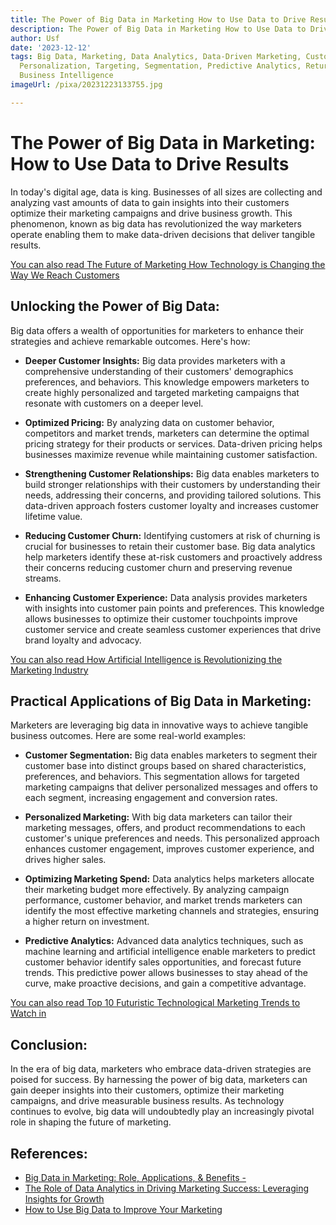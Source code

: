 ```yaml
---
title: The Power of Big Data in Marketing How to Use Data to Drive Results
description: The Power of Big Data in Marketing How to Use Data to Drive Results
author: Usf
date: '2023-12-12'
tags: Big Data, Marketing, Data Analytics, Data-Driven Marketing, Customer Insights,
  Personalization, Targeting, Segmentation, Predictive Analytics, Return on Investment,
  Business Intelligence
imageUrl: /pixa/20231223133755.jpg

---
```

#  The Power of Big Data in Marketing: How to Use Data to Drive Results

In today's digital age, data is king. Businesses of all sizes are  collecting  and analyzing vast amounts  of data to gain insights into their customers optimize their marketing campaigns and drive business growth. This phenomenon, known as big data has revolutionized the way marketers operate enabling them to make data-driven  decisions that deliver tangible  results.

[You can also read The Future of Marketing  How Technology is  Changing the Way We Reach Customers](The%20Future%20of%20Marketing%20How%20Technology%20is%20Changing%20the%20Way%20We%20Reach%20Customers)


## Unlocking  the Power of Big Data:

Big data offers a wealth  of  opportunities for marketers to enhance their strategies and achieve remarkable outcomes. Here's how:

- **Deeper Customer Insights:** Big data provides marketers with a comprehensive understanding of their customers' demographics preferences, and  behaviors. This knowledge empowers  marketers to create  highly personalized and targeted marketing campaigns that resonate with customers on a  deeper level.

- **Optimized Pricing:** By analyzing data on customer behavior, competitors and market  trends,  marketers can determine the optimal pricing strategy for their products or services. Data-driven pricing helps businesses maximize revenue while maintaining  customer satisfaction.

- **Strengthening Customer  Relationships:** Big data  enables marketers to build stronger relationships with their customers by understanding their needs, addressing their concerns, and providing tailored solutions. This data-driven approach fosters customer loyalty and increases  customer lifetime value.

- **Reducing Customer Churn:** Identifying customers at risk of churning is crucial for  businesses to retain their customer base. Big data analytics help  marketers identify these at-risk customers and  proactively  address their concerns reducing customer churn and preserving revenue  streams.

- **Enhancing Customer Experience:** Data  analysis provides marketers with insights into  customer pain points and preferences.  This knowledge allows businesses to optimize their customer touchpoints improve customer service and create seamless customer experiences that drive brand loyalty and advocacy.

[You can also read How Artificial Intelligence is Revolutionizing the Marketing  Industry](How%20Artificial%20Intelligence%20is%20Revolutionizing%20the%20Marketing%20Industry)


## Practical Applications of Big  Data in Marketing:

Marketers are leveraging big data in innovative ways to achieve tangible business outcomes. Here are some real-world examples:

- **Customer Segmentation:** Big data  enables marketers to segment their customer base into distinct  groups based on shared characteristics, preferences,  and behaviors. This  segmentation allows  for targeted marketing campaigns that deliver personalized messages and offers to each segment, increasing engagement and conversion rates.

- **Personalized Marketing:** With big data marketers can tailor their marketing messages, offers, and product recommendations to each customer's unique preferences and needs. This personalized  approach  enhances customer engagement,  improves customer experience, and drives higher sales.

-  **Optimizing Marketing  Spend:** Data analytics helps  marketers allocate their marketing budget more effectively. By analyzing  campaign performance, customer behavior, and market  trends marketers can identify the most effective marketing channels and strategies, ensuring a higher return on investment.

- **Predictive Analytics:** Advanced data analytics techniques, such as machine learning and artificial intelligence enable marketers to  predict customer behavior identify sales opportunities, and forecast future trends. This predictive  power allows businesses to stay ahead of the curve, make proactive decisions, and gain a  competitive  advantage.

[You can also read Top 10 Futuristic Technological Marketing Trends to Watch in](Top%2010%20Futuristic%20Technological%20Marketing%20Trends%20to%20Watch%20in)


## Conclusion:

In the era of big  data, marketers who embrace data-driven strategies are poised for success.  By harnessing the power of big data, marketers can gain deeper  insights into their customers, optimize their marketing campaigns, and drive measurable business results. As technology  continues to evolve,  big data will undoubtedly play an  increasingly  pivotal role in shaping the future of marketing.

## References:
- [Big Data in Marketing: Role, Applications, & Benefits -](https://predikdata.com/big-data-in-marketing-role-applications-benefits/)
- [The Role of Data Analytics in Driving Marketing Success: Leveraging Insights for Growth](https://www.linkedin.com/pulse/role-data-analytics-driving-marketing-success-leveraging-insights)
- [How to Use Big Data to Improve Your Marketing](https://growthmarketinggenie.com/blog/use-big-data-to-improve-your-marketing/)

